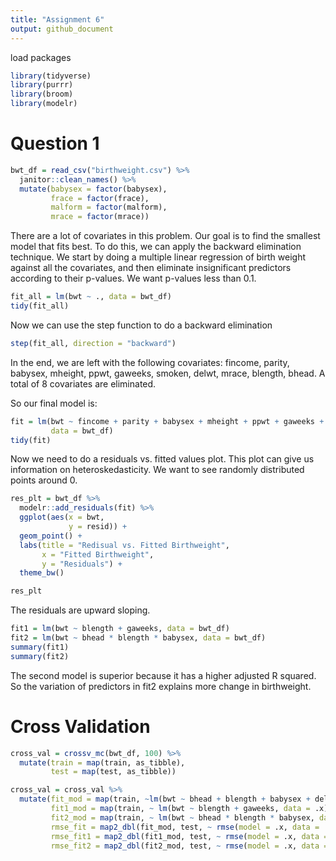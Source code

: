 ```yaml
---
title: "Assignment 6"
output: github_document
---
```


load packages
```r
library(tidyverse)
library(purrr)
library(broom)
library(modelr)
```

# Question 1

```r
bwt_df = read_csv("birthweight.csv") %>% 
  janitor::clean_names() %>% 
  mutate(babysex = factor(babysex),
         frace = factor(frace),
         malform = factor(malform),
         mrace = factor(mrace))
```

There are a lot of covariates in this problem. Our goal is to find the smallest model that fits best. To do this, we can apply the backward elimination technique. We start by doing a multiple linear regression of birth weight against all the covariates, and then eliminate insignificant predictors according to their p-values. We want p-values less than 0.1.

```r
fit_all = lm(bwt ~ ., data = bwt_df)
tidy(fit_all)
```
Now we can use the step function to do a backward elimination

```r
step(fit_all, direction = "backward")
```
In the end, we are left with the following covariates:
fincome, parity, babysex, mheight, ppwt, gaweeks, smoken, delwt, mrace, blength, bhead. A total of 8 covariates are eliminated. 

So our final model is:
```r
fit = lm(bwt ~ fincome + parity + babysex + mheight + ppwt + gaweeks + smoken + delwt + mrace + blength + bhead,
         data = bwt_df)
tidy(fit)
```
Now we need to do a residuals vs. fitted values plot. This plot can give us information on heteroskedasticity.
We want to see randomly distributed points around 0. 

```r
res_plt = bwt_df %>% 
  modelr::add_residuals(fit) %>% 
  ggplot(aes(x = bwt,
             y = resid)) +
  geom_point() +
  labs(title = "Redisual vs. Fitted Birthweight",
       x = "Fitted Birthweight",
       y = "Residuals") +
  theme_bw()

res_plt
```
The residuals are upward sloping. 

```r
fit1 = lm(bwt ~ blength + gaweeks, data = bwt_df)
fit2 = lm(bwt ~ bhead * blength * babysex, data = bwt_df)
summary(fit1)
summary(fit2)
```
The second model is superior because it has a higher adjusted R squared. So the variation of predictors in fit2 explains more change in birthweight.  

# Cross Validation

```r
cross_val = crossv_mc(bwt_df, 100) %>% 
  mutate(train = map(train, as_tibble),
         test = map(test, as_tibble))

cross_val = cross_val %>% 
  mutate(fit_mod = map(train, ~lm(bwt ~ bhead + blength + babysex + delwt + fincome + gaweeks + mheight + mrace + parity + ppwt + smoken, data = .x)),
         fit1_mod = map(train, ~ lm(bwt ~ blength + gaweeks, data = .x)),
         fit2_mod = map(train, ~ lm(bwt ~ bhead * blength * babysex, data = .x)),
         rmse_fit = map2_dbl(fit_mod, test, ~ rmse(model = .x, data = .y)),
         rmse_fit1 = map2_dbl(fit1_mod, test, ~ rmse(model = .x, data = .y)),
         rmse_fit2 = map2_dbl(fit2_mod, test, ~ rmse(model = .x, data = .y)))
```



